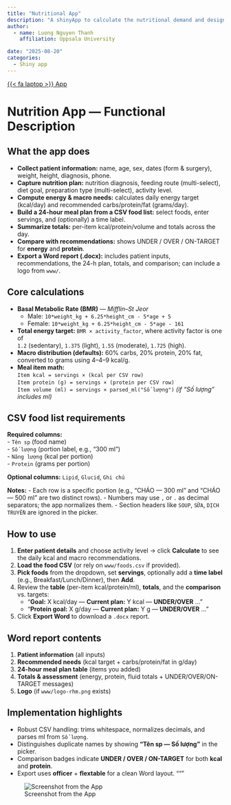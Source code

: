 ```yaml
---
title: "Nutritional App"
description: "A shinyApp to calculate the nutritional demand and design a meal plan for patients at the National Hospital of Odonto-Stomatology, Hanoi."
author: 
  - name: Luong Nguyen Thanh
    affiliation: Uppsala University

date: "2025-08-20"
categories:
  - Shiny app
---
```


<a href="https://ranghammat.shinyapps.io/phanmemdinhduong/" class="btn" role="button">{{< fa laptop >}} App</a> 

# Nutrition App — Functional Description

## What the app does
- **Collect patient information:** name, age, sex, dates (form & surgery), weight, height, diagnosis, phone.
- **Capture nutrition plan:** nutrition diagnosis, feeding route (multi-select), diet goal, preparation type (multi-select), activity level.
- **Compute energy & macro needs:** calculates daily energy target (kcal/day) and recommended carbs/protein/fat (grams/day).
- **Build a 24-hour meal plan from a CSV food list:** select foods, enter servings, and (optionally) a time label.
- **Summarize totals:** per-item kcal/protein/volume and totals across the day.
- **Compare with recommendations:** shows UNDER / OVER / ON-TARGET for **energy** and **protein**.
- **Export a Word report (.docx):** includes patient inputs, recommendations, the 24-h plan, totals, and comparison; can include a logo from `www/`.

## Core calculations
- **Basal Metabolic Rate (BMR)** — *Mifflin–St Jeor*  
  - Male: `10*weight_kg + 6.25*height_cm - 5*age + 5`  
  - Female: `10*weight_kg + 6.25*height_cm - 5*age - 161`
- **Total energy target:** `BMR × activity_factor`, where activity factor is one of  
  `1.2` (sedentary), `1.375` (light), `1.55` (moderate), `1.725` (high).
- **Macro distribution (defaults):** 60% carbs, 20% protein, 20% fat, converted to grams using 4–4–9 kcal/g.
- **Meal item math:**  
  `Item kcal = servings × (kcal per CSV row)`  
  `Item protein (g) = servings × (protein per CSV row)`  
  `Item volume (ml) = servings × parsed_ml("Số lượng")` *(if “Số lượng” includes ml)*

## CSV food list requirements
**Required columns:**  
- `Tên sp` (food name)  
- `Số lượng` (portion label, e.g., “300 ml”)  
- `Năng lượng` (kcal per portion)  
- `Protein` (grams per portion)

**Optional columns:** `Lipid`, `Glucid`, `Ghi chú`

**Notes:**
- Each row is a specific portion (e.g., “CHÁO — 300 ml” and “CHÁO — 500 ml” are two distinct rows).
- Numbers may use `,` or `.` as decimal separators; the app normalizes them.
- Section headers like `SOUP`, `SỮA`, `DỊCH TRUYỀN` are ignored in the picker.

## How to use
1. **Enter patient details** and choose activity level → click **Calculate** to see the daily kcal and macro recommendations.
2. **Load the food CSV** (or rely on `www/foods.csv` if provided).
3. **Pick foods** from the dropdown, set **servings**, optionally add a **time label** (e.g., Breakfast/Lunch/Dinner), then **Add**.
4. Review the **table** (per-item kcal/protein/ml), **totals**, and the **comparison** vs. targets:
   - “**Goal:** X kcal/day — **Current plan:** Y kcal — **UNDER/OVER** …”
   - “**Protein goal:** X g/day — **Current plan:** Y g — **UNDER/OVER** …”
5. Click **Export Word** to download a `.docx` report.

## Word report contents
1. **Patient information** (all inputs)  
2. **Recommended needs** (kcal target + carbs/protein/fat in g/day)  
3. **24-hour meal plan table** (items you added)  
4. **Totals & assessment** (energy, protein, fluid totals + UNDER/OVER/ON-TARGET messages)  
5. **Logo** (if `www/logo-rhm.png` exists)

## Implementation highlights
- Robust CSV handling: trims whitespace, normalizes decimals, and parses ml from `Số lượng`.
- Distinguishes duplicate names by showing **“Tên sp — Số lượng”** in the picker.
- Comparison badges indicate **UNDER / OVER / ON-TARGET** for both **kcal** and **protein**.
- Export uses **officer** + **flextable** for a clean Word layout.
"""

![Screenshot from the App](../assets/img/nutrition.png){.img-center fig-alt="nutrition logo"}